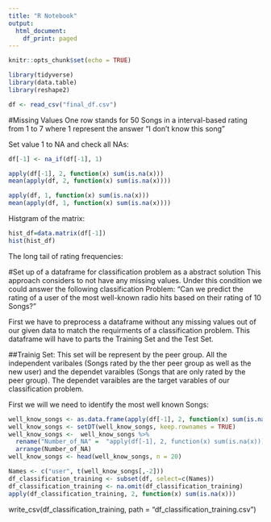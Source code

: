 ```yaml
---
title: "R Notebook"
output:
  html_document:
    df_print: paged
---
```


```r
knitr::opts_chunk$set(echo = TRUE)
```

```r
library(tidyverse)
library(data.table)
library(reshape2)
```


```r
df <- read_csv("final_df.csv")
```


#Missing Values
One row stands  for 50 Songs in a interval-based rating from 1 to 7 where 1 represent the answer "I don't know this song"

Set value 1 to NA and check all NAs:
```r
df[-1] <- na_if(df[-1], 1)

apply(df[-1], 2, function(x) sum(is.na(x)))
mean(apply(df, 2, function(x) sum(is.na(x))))
```

```r
apply(df, 1, function(x) sum(is.na(x)))
mean(apply(df, 1, function(x) sum(is.na(x))))
```

Histgram of the matrix:
```r
hist_df=data.matrix(df[-1])
hist(hist_df)  
```

The long tail of rating frequencies:



#Set up of a dataframe for classification problem as a abstract solution
This approach considers to not have any missing values. Under this condition we could answer the following classification Problem:
"Can we predict the rating of a user of the most well-known radio hits based on their rating of 10 Songs?"

First we have to preprocess a dataframe without any missing values out of our given data to match the requirments of a classification problem. This dataframe will have to parts the Training Set and the Test Set.

##Trainig Set: 
This set will be represent by the peer group. All the independent varibales (Songs rated by the ther peer group as well as the new user) and the dependet varaibles (Songs that are only rated by the peer group). The dependet varaibles are the target varables of our classification problem.

First we will we need to identify the most well known Songs:
```r
well_know_songs <- as.data.frame(apply(df[-1], 2, function(x) sum(is.na(x))))
well_know_songs <- setDT(well_know_songs, keep.rownames = TRUE)
well_know_songs <-  well_know_songs %>%  
  rename("Number_of_NA" =  "apply(df[-1], 2, function(x) sum(is.na(x)))")  %>%  
  arrange(Number_of_NA)
well_know_songs <- head(well_know_songs, n = 20)
```


```r
Names <- c("user", t(well_know_songs[,-2]))
df_classification_training <- subset(df, select=c(Names))
df_classification_training <- na.omit(df_classification_training)
apply(df_classification_training, 2, function(x) sum(is.na(x)))
```

write_csv(df_classification_training, path = "df_classification_training.csv")



